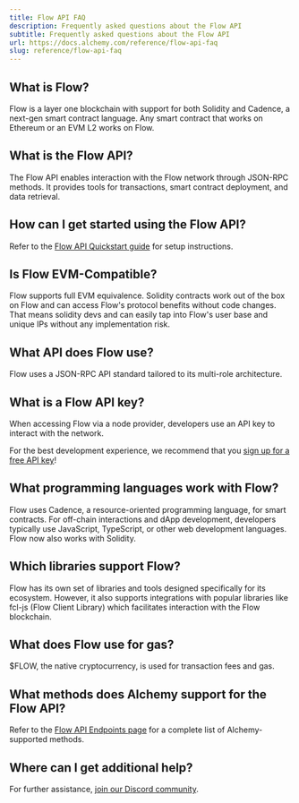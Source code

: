 ```yaml
---
title: Flow API FAQ
description: Frequently asked questions about the Flow API
subtitle: Frequently asked questions about the Flow API
url: https://docs.alchemy.com/reference/flow-api-faq
slug: reference/flow-api-faq
---
```


## What is Flow?

Flow is a layer one blockchain with support for both Solidity and Cadence, a next-gen smart contract language. Any smart contract that works on Ethereum or an EVM L2 works on Flow.

## What is the Flow API?

The Flow API enables interaction with the Flow network through JSON-RPC methods. It provides tools for transactions, smart contract deployment, and data retrieval.

## How can I get started using the Flow API?

Refer to the [Flow API Quickstart guide](/reference/flow-api-quickstart) for setup instructions.

## Is Flow EVM-Compatible?

Flow supports full EVM equivalence. Solidity contracts work out of the box on Flow and can access Flow's protocol benefits without code changes. That means solidity devs and can easily tap into Flow's user base and unique IPs without any implementation risk.

## What API does Flow use?

Flow uses a JSON-RPC API standard tailored to its multi-role architecture.

## What is a Flow API key?

When accessing Flow via a node provider, developers use an API key to interact with the network.

For the best development experience, we recommend that you [sign up for a free API key](https://dashboard.alchemy.com/signup/)!

## What programming languages work with Flow?

Flow uses Cadence, a resource-oriented programming language, for smart contracts. For off-chain interactions and dApp development, developers typically use JavaScript, TypeScript, or other web development languages. Flow now also works with Solidity.

## Which libraries support Flow?

Flow has its own set of libraries and tools designed specifically for its ecosystem. However, it also supports integrations with popular libraries like fcl-js (Flow Client Library) which facilitates interaction with the Flow blockchain.

## What does Flow use for gas?

$FLOW, the native cryptocurrency, is used for transaction fees and gas.

## What methods does Alchemy support for the Flow API?

Refer to the [Flow API Endpoints page](/reference/flow-api-endpoints) for a complete list of Alchemy-supported methods.

## Where can I get additional help?

For further assistance, [join our Discord community](https://alchemy.com/discord).
